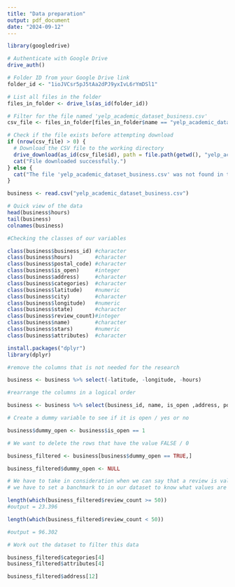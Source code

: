 ```yaml
---
title: "Data preparation"
output: pdf_document
date: "2024-09-12"
---
```



```r
library(googledrive)

# Authenticate with Google Drive
drive_auth()

# Folder ID from your Google Drive link
folder_id <- "1ioJVCsr5pJ5tAa2dPJ9yxIvL6rYmDSl1"

# List all files in the folder
files_in_folder <- drive_ls(as_id(folder_id))

# Filter for the file named 'yelp_academic_dataset_business.csv'
csv_file <- files_in_folder[files_in_folder$name == "yelp_academic_dataset_business.csv", ]

# Check if the file exists before attempting download
if (nrow(csv_file) > 0) {
  # Download the CSV file to the working directory
  drive_download(as_id(csv_file$id), path = file.path(getwd(), "yelp_academic_dataset_business.csv"), overwrite = TRUE)
  cat("File downloaded successfully.")
} else {
  cat("The file 'yelp_academic_dataset_business.csv' was not found in the folder.")
}

business <- read.csv("yelp_academic_dataset_business.csv")
```


```r

# Quick view of the data
head(business$hours)
tail(business)
colnames(business)

#Checking the classes of our variables

class(business$business_id) #character
class(business$hours)       #character
class(business$postal_code) #character
class(business$is_open)     #integer
class(business$address)     #character
class(business$categories)  #character
class(business$latitude)    #numeric
class(business$city)        #character
class(business$longitude)   #numeric
class(business$state)       #character
class(business$review_count)#integer
class(business$name)        #character
class(business$stars)       #numeric
class(business$attributes)  #character

```
```r
install.packages("dplyr")
library(dplyr)

#remove the columns that is not needed for the research

business <- business %>% select(-latitude, -longitude, -hours)

#rearrange the columns in a logical order

business <- business %>% select(business_id, name, is_open ,address, postal_code, city, state, categories, review_count, stars, attributes)

```

```r
# Create a dummy variable to see if it is open / yes or no

business$dummy_open <- business$is_open == 1

# We want to delete the rows that have the value FALSE / 0

business_filtered <- business[business$dummy_open == TRUE,]

business_filtered$dummy_open <- NULL

```

```r
# We have to take in consideration when we can say that a review is valid.
# we have to set a banchmark to in our dataset to know what values are valid. 

length(which(business_filtered$review_count >= 50))
#output = 23.396

length(which(business_filtered$review_count < 50))

#output = 96.302

# Work out the dataset to filter this data


```

```r

business_filtered$categories[4]
business_filtered$attributes[4]

business_filtered$address[12]
```

